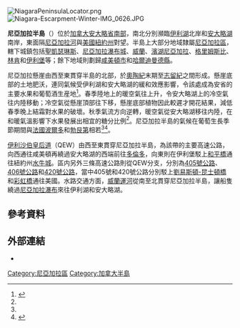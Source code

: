 {{noteTA
|G1=地名
|1=zh-hans:哈密尔顿;zh-hk:咸美頓;zh-mo:咸美頓;zh-tw:哈密爾頓;
|2=zh-hans:圣凯瑟琳斯;zh-hk:聖嘉芙蓮斯;zh-mo:聖嘉芙蓮斯;zh-tw:聖凱瑟琳斯;
|3=zh-hans:格里姆斯比;zh-hk:兼士比;zh-mo:兼士比;zh-tw:格里姆斯比;
}}
[[File:NiagaraPeninsulaLocator.png|thumb]]
[[File:Niagara-Escarpment-Winter-IMG_0626.JPG|thumb]]

'''尼亞加拉半島'''（{{lang-en|Niagara Peninsula}}）位於[[加拿大|加拿大]][[安大略省|安大略省]][[南安大略|南部]]，南北分別瀕臨[[伊利湖|伊利湖]]北岸和[[安大略湖|安大略湖]]南岸，東面隔[[尼亞加拉河|尼亞加拉河]]與[[美國|美國]][[紐約州|紐約州]]對望。半島上大部分地域隸屬[[尼亞加拉區|尼亞加拉區]]，轄下城鎮包括[[聖凱瑟琳斯|聖凱瑟琳斯]]、[[尼亞加拉瀑布城_(安大略省)|尼亞加拉瀑布城]]、[[威蘭|威蘭]]、[[濱湖尼亞加拉|濱湖尼亞加拉]]、[[格里姆斯比_(安大略省)|格里姆斯比]]、[[林肯_(安大略省)|林肯]]和[[伊利堡|伊利堡]]等；餘下地域則劃歸[[哈密爾頓_(安大略)|咸美頓市]]和[[哈爾迪曼德縣|哈爾迪曼德縣]]。

尼亞加拉懸崖由西至東貫穿半島的北部，於[[奧陶紀|奧陶紀]]末期至[[志留紀|志留紀]]之間形成。懸崖底部的土地肥沃，連同氣候受伊利湖和安大略湖的緩和效應影響，令該處成為安省的主要水果和葡萄酒生産地<ref name="climate">{{cite web |url=http://www.escarpment.org/_files/file.php?fileid=filebplPeonedb&filename=file_g.9.geog.pdf |title=NEC Lesson & Exercise: Georgraphy of Canada |accessdate=2013-08-12 |archive-date=2016-03-04 |archive-url=https://web.archive.org/web/20160304192519/http://www.escarpment.org/_files/file.php?fileid=filebplPeonedb&filename=file_g.9.geog.pdf |dead-url=yes }}</ref>。春季陸地上的暖空氣往上升，令安大略湖上的冷空氣往内陸移動；冷空氣從懸崖頂部往下移，懸崖底部植物因此較遲才開花結果，減低春季晚上結霜對水果的破壞。秋季氣流方向逆轉，暖空氣從安大略湖移往内陸，在和暖氣溫影響下水果發展出相宜的糖分比例<ref name="climate"/>。尼亞加拉半島的氣候在葡萄生長季節期間與[[法國|法國]][[波爾多|波爾多]]和[[勃艮第|勃艮第]]相若<ref name="climate"/><ref>{{cite web |url=http://www.grapegrowersofontario.com/vineyard/viticultural_areas/niagara_peninsula |title=Niagara Peninsula |work=Grape Growers of Ontario |accessdate=2013-08-13 |archive-date=2013-06-29 |archive-url=https://web.archive.org/web/20130629183308/http://www.grapegrowersofontario.com/vineyard/viticultural_areas/niagara_peninsula |dead-url=no }}</ref>。

[[伊利沙伯皇后道|伊利沙伯皇后道]]（QEW）由西至東貫穿尼亞加拉半島，為該帶的主要高速公路，向西通往咸美頓再繞過安大略湖的西端前往[[多倫多|多倫多]]，向東則在伊利堡駁上[[和平橋_(尼亞加拉河)|和平橋]]通往紐約州[[水牛城|水牛城]]。區内另外三條高速公路則從QEW分支，分別為[[安大略405號省道|405號公路]]、[[安大略406號省道|406號公路]]和[[安大略420號省道|420號公路]]，當中405號和420號公路分別駁上[[劉易斯頓-昆士頓橋|劉易斯頓-昆士頓橋]]和[[彩虹橋_(尼亞加拉)|彩虹橋]]通往美國。水路交通方面，[[威蘭運河|威蘭運河]]從南至北貫穿尼亞加拉半島，讓船隻繞過[[尼亞加拉瀑布|尼亞加拉瀑布]]來往伊利湖和安大略湖。

==參考資料==
{{Reflist}}

==外部連結==
*{{Commons category-inline|Niagara Peninsula|尼亞加拉半島}}

[[Category:尼亞加拉區|Category:尼亞加拉區]]
[[Category:加拿大半島|Category:加拿大半島]]